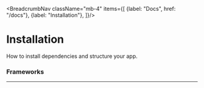 
<BreadcrumbNav className="mb-4" items={[
  {label: "Docs", href: "/docs"},
  {label: "Installation"},
]}/>

# Installation

How to install dependencies and structure your app.

### Frameworks
---
<FrameworkList/>